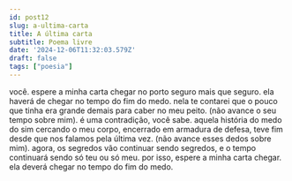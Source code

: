 ```yaml
---
id: post12
slug: a-ultima-carta
title: A última carta
subtitle: Poema livre
date: '2024-12-06T11:32:03.579Z'
draft: false
tags: ["poesia"]
---
```


você. espere a minha carta chegar
no porto seguro mais que seguro.
ela haverá de chegar no tempo do fim do medo.
nela te contarei que o pouco que tinha
era grande demais para caber no meu peito.
(não avance o seu tempo sobre mim). 
é uma contradição, você sabe.
aquela história do medo do sim cercando o meu corpo,
encerrado em armadura de defesa,
teve fim desde que nos falamos pela última vez.
(não avance esses dedos sobre mim). agora,
os segredos vão continuar sendo segredos,
e o tempo continuará sendo só teu ou só meu.
por isso, espere a minha carta chegar. 
ela deverá chegar no tempo do fim do medo.